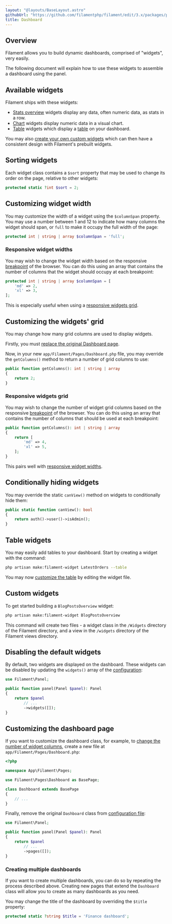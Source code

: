 ```yaml
---
layout: "@layouts/BaseLayout.astro"
githubUrl: "https://github.com/filamentphp/filament/edit/3.x/packages/panels/docs/05-dashboard.md"
title: Dashboard
---
```


## Overview

Filament allows you to build dynamic dashboards, comprised of "widgets", very easily.

The following document will explain how to use these widgets to assemble a dashboard using the panel.

## Available widgets

Filament ships with these widgets:

- [Stats overview](../widgets/stats-overview) widgets display any data, often numeric data, as stats in a row.
- [Chart](../widgets/charts) widgets display numeric data in a visual chart.
- [Table](#table-widgets) widgets which display a [table](../tables/getting-started) on your dashboard.

You may also [create your own custom widgets](#custom-widgets) which can then have a consistent design with Filament's prebuilt widgets.

## Sorting widgets

Each widget class contains a `$sort` property that may be used to change its order on the page, relative to other widgets:

```php
protected static ?int $sort = 2;
```

## Customizing widget width

You may customize the width of a widget using the `$columnSpan` property. You may use a number between 1 and 12 to indicate how many columns the widget should span, or `full` to make it occupy the full width of the page:

```php
protected int | string | array $columnSpan = 'full';
```

### Responsive widget widths

You may wish to change the widget width based on the responsive [breakpoint](https://tailwindcss.com/docs/responsive-design#overview) of the browser. You can do this using an array that contains the number of columns that the widget should occupy at each breakpoint:

```php
protected int | string | array $columnSpan = [
    'md' => 2,
    'xl' => 3,
];
```

This is especially useful when using a [responsive widgets grid](#responsive-widgets-grid).

## Customizing the widgets' grid

You may change how many grid columns are used to display widgets.

Firstly, you must [replace the original Dashboard page](#customizing-the-dashboard-page).

Now, in your new `app/Filament/Pages/Dashboard.php` file, you may override the `getColumns()` method to return a number of grid columns to use:

```php
public function getColumns(): int | string | array
{
    return 2;
}
```

### Responsive widgets grid

You may wish to change the number of widget grid columns based on the responsive [breakpoint](https://tailwindcss.com/docs/responsive-design#overview) of the browser. You can do this using an array that contains the number of columns that should be used at each breakpoint:

```php
public function getColumns(): int | string | array
{
    return [
        'md' => 4,
        'xl' => 5,
    ];
}
```

This pairs well with [responsive widget widths](#responsive-widget-widths).

## Conditionally hiding widgets

You may override the static `canView()` method on widgets to conditionally hide them:

```php
public static function canView(): bool
{
    return auth()->user()->isAdmin();
}
```

## Table widgets

You may easily add tables to your dashboard. Start by creating a widget with the command:

```bash
php artisan make:filament-widget LatestOrders --table
```

You may now [customize the table](../tables/getting-started) by editing the widget file.

## Custom widgets

To get started building a `BlogPostsOverview` widget:

```bash
php artisan make:filament-widget BlogPostsOverview
```

This command will create two files - a widget class in the `/Widgets` directory of the Filament directory, and a view in the `/widgets` directory of the Filament views directory.

## Disabling the default widgets

By default, two widgets are displayed on the dashboard. These widgets can be disabled by updating the `widgets()` array of the [configuration](configuration):

```php
use Filament\Panel;

public function panel(Panel $panel): Panel
{
    return $panel
        // ...
        ->widgets([]);
}
```

## Customizing the dashboard page

If you want to customize the dashboard class, for example, to [change the number of widget columns](#customizing-widget-width), create a new file at `app/Filament/Pages/Dashboard.php`:

```php
<?php

namespace App\Filament\Pages;

use Filament\Pages\Dashboard as BasePage;

class Dashboard extends BasePage
{
    // ...
}
```

Finally, remove the original `Dashboard` class from [configuration file](configuration):

```php
use Filament\Panel;

public function panel(Panel $panel): Panel
{
    return $panel
        // ...
        ->pages([]);
}
```

### Creating multiple dashboards

If you want to create multiple dashboards, you can do so by repeating the process described above. Creating new pages that extend the `Dashboard` class will allow you to create as many dashboards as you need.

You may change the title of the dashboard by overriding the `$title` property:

```php
protected static ?string $title = 'Finance dashboard';
```

